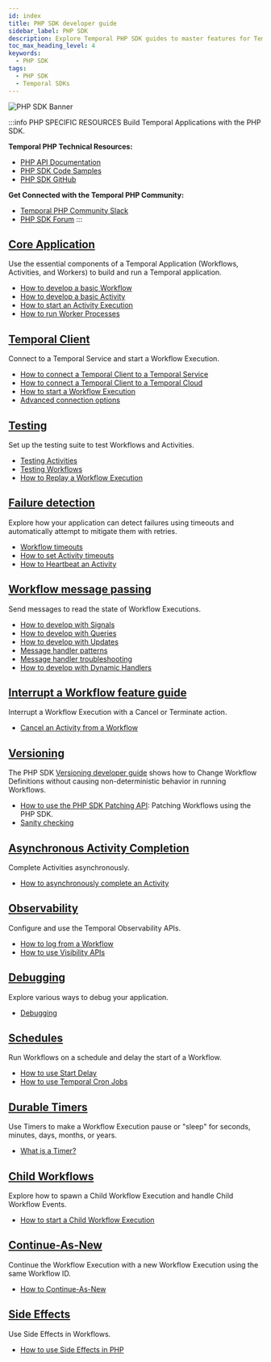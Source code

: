 ```yaml
---
id: index
title: PHP SDK developer guide
sidebar_label: PHP SDK
description: Explore Temporal PHP SDK guides to master features for Temporal Applications. Learn Workflows, Activities, Testing, Failure Detection, Messages, Observability, and more.
toc_max_heading_level: 4
keywords:
  - PHP SDK
tags:
  - PHP SDK
  - Temporal SDKs
---
```



![PHP SDK Banner](/img/assets/banner-php-temporal.png)

:::info PHP SPECIFIC RESOURCES
Build Temporal Applications with the PHP SDK.

**Temporal PHP Technical Resources:**

- [PHP API Documentation](https://php.temporal.io)
- [PHP SDK Code Samples](https://github.com/temporalio/samples-php)
- [PHP SDK GitHub](https://github.com/temporalio/sdk-php)

**Get Connected with the Temporal PHP Community:**

- [Temporal PHP Community Slack](https://temporalio.slack.com/archives/C01LK9FAMM0)
- [PHP SDK Forum](https://community.temporal.io/tag/php-sdk)
  :::

## [Core Application](/develop/php/core-application)

Use the essential components of a Temporal Application (Workflows, Activities, and Workers) to build and run a Temporal application.

- [How to develop a basic Workflow](/develop/php/core-application#develop-workflows)
- [How to develop a basic Activity](/develop/php/core-application#develop-activities)
- [How to start an Activity Execution](/develop/php/core-application#activity-execution)
- [How to run Worker Processes](/develop/php/core-application#run-a-dev-worker)

## [Temporal Client](/develop/php/temporal-clients)

Connect to a Temporal Service and start a Workflow Execution.

- [How to connect a Temporal Client to a Temporal Service](/develop/php/temporal-clients#connect-to-a-dev-cluster)
- [How to connect a Temporal Client to a Temporal Cloud](/develop/php/temporal-clients#connect-to-temporal-cloud)
- [How to start a Workflow Execution](/develop/php/temporal-clients#start-workflow-execution)
- [Advanced connection options](/develop/php/temporal-clients#advanced-connection-options)

## [Testing](/develop/php/testing-suite)

Set up the testing suite to test Workflows and Activities.

- [Testing Activities](/develop/php/testing-suite#test-activities)
- [Testing Workflows](/develop/php/testing-suite#test-workflows)
- [How to Replay a Workflow Execution](/develop/php/testing-suite#replay)

## [Failure detection](/develop/php/failure-detection)

Explore how your application can detect failures using timeouts and automatically attempt to mitigate them with retries.

- [Workflow timeouts](/develop/php/failure-detection#workflow-timeouts)
- [How to set Activity timeouts](/develop/php/failure-detection#activity-timeouts)
- [How to Heartbeat an Activity](/develop/php/failure-detection#activity-heartbeats)

## [Workflow message passing](/develop/php/message-passing)

Send messages to read the state of Workflow Executions.

- [How to develop with Signals](/develop/php/message-passing#signals)
- [How to develop with Queries](/develop/php/message-passing#queries)
- [How to develop with Updates](/develop/php/message-passing#updates)
- [Message handler patterns](/develop/php/message-passing#message-handler-patterns)
- [Message handler troubleshooting](/develop/php/message-passing#message-handler-troubleshooting)
- [How to develop with Dynamic Handlers](/develop/php/message-passing#dynamic-handler)

## [Interrupt a Workflow feature guide](/develop/php/cancellation)

Interrupt a Workflow Execution with a Cancel or Terminate action.

- [Cancel an Activity from a Workflow](/develop/php/cancellation#cancel-an-activity)

## [Versioning](/develop/php/versioning)

The PHP SDK [Versioning developer guide](/develop/php/versioning) shows how to Change Workflow Definitions without causing non-deterministic behavior in running Workflows.

- [How to use the PHP SDK Patching API](/develop/php/versioning#php-sdk-patching-api): Patching Workflows using the PHP SDK.
- [Sanity checking](/develop/php/versioning#runtime-checking)

## [Asynchronous Activity Completion](/develop/php/asynchronous-activity-completion)

Complete Activities asynchronously.

- [How to asynchronously complete an Activity](/develop/php/asynchronous-activity-completion#asynchronous-activity-completion)

## [Observability](/develop/php/observability)

Configure and use the Temporal Observability APIs.

- [How to log from a Workflow](/develop/php/observability#logging)
- [How to use Visibility APIs](/develop/php/observability#visibility)

## [Debugging](/develop/php/debugging)

Explore various ways to debug your application.

- [Debugging](/develop/php/debugging#debug)

## [Schedules](/develop/php/schedules)

Run Workflows on a schedule and delay the start of a Workflow.

- [How to use Start Delay](/develop/php/schedules#start-delay)
- [How to use Temporal Cron Jobs](/develop/php/schedules#temporal-cron-jobs)

## [Durable Timers](/develop/php/timers)

Use Timers to make a Workflow Execution pause or "sleep" for seconds, minutes, days, months, or years.

- [What is a Timer?](/develop/php/timers#timers)

## [Child Workflows](/develop/php/child-workflows)

Explore how to spawn a Child Workflow Execution and handle Child Workflow Events.

- [How to start a Child Workflow Execution](/develop/php/child-workflows#child-workflows)

## [Continue-As-New](/develop/php/continue-as-new)

Continue the Workflow Execution with a new Workflow Execution using the same Workflow ID.

- [How to Continue-As-New](/develop/php/continue-as-new)

## [Side Effects](/develop/php/side-effects)

Use Side Effects in Workflows.

- [How to use Side Effects in PHP](/develop/php/side-effects#side-effects)
